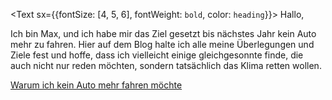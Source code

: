 <Text sx={{fontSize: [4, 5, 6], fontWeight: `bold`, color: `heading`}}>
    Hallo,
</Text>

Ich bin Max, und ich habe mir das Ziel gesetzt bis nächstes Jahr kein Auto mehr zu fahren.
Hier auf dem Blog halte ich alle meine Überlegungen und Ziele fest und hoffe,
dass ich vielleicht einige gleichgesonnte finde,
die auch nicht nur reden möchten, sondern tatsächlich das Klima retten wollen.

[Warum ich kein Auto mehr fahren möchte](/blog)